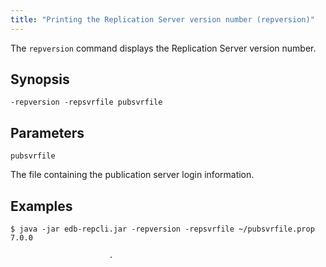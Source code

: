 ```yaml
---
title: "Printing the Replication Server version number (repversion)"
---
```


<div id="print_xdb_server_version" class="registered_link"></div>

The `repversion` command displays the Replication Server version number.

## Synopsis

`-repversion -repsvrfile pubsvrfile`

## Parameters

`pubsvrfile`

The file containing the publication server login information.

## Examples

```text
$ java -jar edb-repcli.jar -repversion -repsvrfile ~/pubsvrfile.prop
7.0.0

                      .
```
